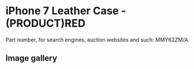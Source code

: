 # iPhone 7 Leather Case - (PRODUCT)RED

Part number, for search engines, auction websites and such: MMY62ZM/A

## Image gallery

<div style={{ width: "768px" }}>
  <GalleryComponent
    images={[
      {
        original: "/everysource/MMY62",
        thumbnail: "/everypreview/MMY62",
      },
      {
        original: "/everysource/MMY62_AV1_GOLD",
        thumbnail: "/everypreview/MMY62_AV1_GOLD",
      },
      {
        original: "/everysource/MMY62_AV1_JET_BLACK",
        thumbnail: "/everypreview/MMY62_AV1_JET_BLACK",
      },
      {
        original: "/everysource/MMY62_AV1_RED",
        thumbnail: "/everypreview/MMY62_AV1_RED",
      },
      {
        original: "/everysource/MMY62_AV1_SILVER",
        thumbnail: "/everypreview/MMY62_AV1_SILVER",
      },
      {
        original: "/everysource/MMY62_AV2",
        thumbnail: "/everypreview/MMY62_AV2",
      }
    ]}
  />
</div>